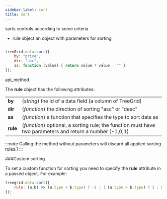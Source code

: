 ```yaml
---
sidebar_label: sort
title: sort
---
```



          


<Short>
sorts controls according to some criteria


</Short>



- rule		object		an object with parameters for sorting


~~~js

treeGrid.data.sort({
	by: "price",
	dir: "asc",
	as: function (value) { return value ? value : "" }
});

~~~
 api_method

<Descr>

The <strong>rule</strong> object has the following attributes:

<table class="webixdoc_links">
	<tbody>
        <tr>
			<td class="webixdoc_links0"><b>by</b></td>
			<td>(<i>string</i>) the id of a data field (a column of TreeGrid)</td>
		</tr>
        <tr>
			<td class="webixdoc_links0"><b>dir</b></td>
			<td>(<i>function</i>) the direction of sorting "asc" or "desc"</td>
		</tr>
        <tr>
			<td class="webixdoc_links0"><b>as</b></td>
			<td>(<i>function</i>) a function that specifies the type to sort data as</td>
		</tr>
        <tr>
			<td class="webixdoc_links0"><b>rule</b></td>
			<td>(<i>function</i>) optional, a sorting rule; the function must have two parameters and return a number (-1,0,1)</td>
		</tr>
    </tbody>
</table>


:::note
Calling the method without parameters will discard all applied sorting rules.1
:::

###Custom sorting

To set a custom function for sorting you need to specify the <strong>rule</strong> attribute in a passed object. For example:

~~~js
treegrid.data.sort({
    rule: (a,b) => (a.type < b.type) ? -1 : ( (a.type > b.type) ? 1 : 0 )
});
~~~

</Descr>

